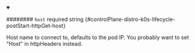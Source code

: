
<details className="config-field" data-expandable="false" open>
<summary>

######## `host` <span className="config-field-required" data-required="false">required</span> <span className="config-field-type">string</span> <span className="config-field-default"></span> <span className="config-field-enum"></span> {#controlPlane-distro-k0s-lifecycle-postStart-httpGet-host}

Host name to connect to, defaults to the pod IP. You probably want to set
"Host" in httpHeaders instead.

</summary>



</details>
